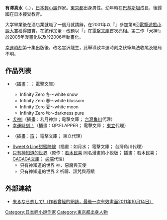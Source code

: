 {{Infobox writer
| name          = 有澤 真水
| kana          = ありさわ まみず
| romaji        = Arisawa Mamizu
| image         = 
| image_size    = 
| caption       = 
| birth_date    = {{Birth_date_and_age|1976|5|18}}
| birth_place   = [[東京都|東京都]]
| death_date    = 
| death_place   = 
| occupation    = [[作家|作家]]
| nationality   = {{JPN}}
| period        = 2001年 -
| genre         = [[輕小說|輕小說]]
| subject       = 
| movement      = 
| notable_works = 無限大ゼロ（Infinity Zero 冬～white snow）<br />《[[犬神!|犬神!]]》
| awards        = 第8屆[[電擊小說大獎|電擊遊戲小說大獎]]銀賞
| website       = 
}}
{{Japanese|japanese= 有沢まみず|kana= ありさわ まみず |romaji= Arisawa Mamizu}}

'''有澤真水'''（{{lang-ja|有沢まみず}}，{{bd|1976年|5月18日|}}），[[日本|日本]][[輕小說|輕小說]]作家。[[東京都|東京都]]出身男性。幼年時在[[巴基斯坦|巴基斯坦]]成長，後歸國在日本接受教育。

大学畢業後在酒店業就職了一個月就請辭，在2001年以『{{lang|ja|無限大ゼロ}}』參加第8回[[電擊小說大獎|電撃遊戲小說大賞]]獲得銀賞，在該作加筆・改題以「{{lang|ja|インフィニティ・ゼロ 冬〜white snow}}」在[[電撃文庫|電撃文庫]]首次亮相。第二作「犬神!」於2005年漫畫化以及於2006年動畫化。

[[幸運時刻|幸運時刻]]第十集出版後，改名宮沢龍生，此舉導致幸運時刻之伏筆無法收尾及結局不明。

== 作品列表 ==
* {{tsl|ja|インフィニティ・ゼロ|Infinity Zero}}（插畫：{{tsl|ja|にのみやはじめ|神谷順}}； 電擊文庫）
** Infinity Zero 冬〜white snow
** Infinity Zero 春〜white blossom
** Infinity Zero 夏〜white moon
** Infinity Zero 秋〜darkness pure
* [[犬神!|犬神!]]（插畫：若月神無；電擊文庫； [[台灣角川|台灣角川]]代理）
* [[幸運時刻！|幸運時刻！]]（插畫：QP:FLAPPER； 電擊文庫； [[東立|東立]]代理）
* {{tsl|ja|銀色ふわり|銀飄揚}}（插畫：[[页面标题|笛]]； 電擊文庫； 東立代理）
* [[Sweet☆Line甜蜜陣線|Sweet☆Line甜蜜陣線]]（插畫：如月水； 電擊文庫； 台灣角川代理）
* [[只有神知道的世界|只有神知道的世界]]（原作：[[若木民喜|若木民喜]] 同名漫畫的小說版； 插畫：若木民喜； [[GAGAGA文庫|GAGAGA文庫]]； [[尖端|尖端]]代理）
** 只有神知道的世界 神、惡魔與天使
** 只有神知道的世界 2 祈禱、詛咒與奇蹟

== 外部連結 ==
* [https://web.archive.org/web/20111014235043/http://kurukoi.jellybean.jp/ 来るなら恋して!（作者曾經的網誌，最後一次有效畫面2011年10月14日）]

{{DEFAULTSORT:Arisawa Mamizu}}
[[Category:日本輕小說作家|Category:日本輕小說作家]]
[[Category:東京都出身人物|Category:東京都出身人物]]